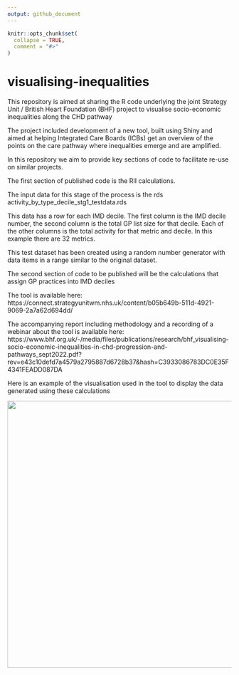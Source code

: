 ```yaml
---
output: github_document
---
```


<!-- README.md is generated from README.Rmd. Please edit that file -->

```r
knitr::opts_chunk$set(
  collapse = TRUE,
  comment = "#>"
)
```

# visualising-inequalities

<!-- badges: start -->
<!-- badges: end -->

This repository is aimed at sharing the R code underlying the joint Strategy Unit / British Heart Foundation (BHF) project to visualise socio-economic inequalities along the CHD pathway

The project included development of a new tool, built using Shiny and aimed at helping Integrated Care Boards (ICBs) get an overview of the points on the care pathway where inequalities emerge and are amplified.

In this repository we aim to provide key sections of code to facilitate re-use on similar projects.

The first section of published code is the RII calculations.

The input data for this stage of the process is the rds activity_by_type_decile_stg1_testdata.rds

This data has a row for each IMD decile. The first column is the IMD decile
number, the second column is the total GP list size for that decile.
Each of the other columns is the total activity for that metric and decile.
In this example there are 32 metrics.

This test dataset has been created using a random number generator with data
items in a range similar to the original dataset.

The second section of code to be published will be the calculations that assign GP practices into IMD deciles

The tool is available here: https://connect.strategyunitwm.nhs.uk/content/b05b649b-511d-4921-9069-2a7a62d694dd/

The accompanying report including methodology and a recording of a webinar about the tool is available here: https://www.bhf.org.uk/-/media/files/publications/research/bhf_visualising-socio-economic-inequalities-in-chd-progression-and-pathways_sept2022.pdf?rev=e43c10defd7a4579a2795887d6728b37&hash=C3933086783DC0E35F4341FEADD087DA

Here is an example of the visualisation used in the tool to display the data generated using these calculations

<img src="img/example-chart.png" height="600"/>
